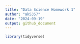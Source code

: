 ```yaml
---
title: "Data Science Homework 1"
author: "ak5357"
date: "2024-09-19"
output: github_document
---
```


```r
library(tidyverse)
```

